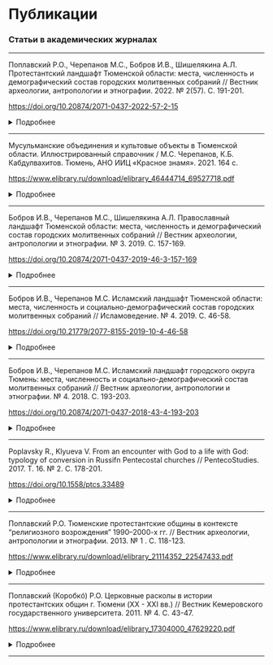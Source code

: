 # Публикации {#publications}

### Статьи в академических журналах{-}

***

Поплавский Р.О.,  Черепанов М.С., Бобров И.В., Шишелякина А.Л. Протестантский ландшафт Тюменской области: места, численность и демографический состав городских молитвенных собраний // Вестник археологии, антропологии и этнографии. 2022. № 2(57). С. 191-201.

<https://doi.org/10.20874/2071-0437-2022-57-2-15>{target="_blank"}  


<details>
  <summary>Подробнее</summary><i>
Представлены результаты полевого исследования, проведенного в Тюмени, Тобольске, Ишиме и Ялуторовске (Россия, Тюменская область). Показаны численность и демографические особенности протестантских еженедельных молитвенных собраний. Установлено, что наиболее крупная группа прихожан - женщины среднего возраста. Выявлено увеличение количества протестантских объединений в период с 2008 по 2016 г. Больше всего общин и наиболее многочисленные молитвенные собрания находятся в г. Тюмени.</i>
</details>

***

Мусульманские объединения и культовые объекты в Тюменской области. Иллюстрированный справочник / М.С. Черепанов, К.Б. Кабдулвахитов. Тюмень, АНО ИИЦ «Красное знамя». 2021. 164 с.

<https://www.elibrary.ru/download/elibrary_46444714_69527718.pdf>{target="_blank"}

<details>
  <summary>Подробнее</summary><i>
В справочнике представлены сведения об исповедании ислама на территории Тюменской области. Основную его часть составляет информация о местоположении, численности и социально-демографическом составе мусульманских объединений, их культовых объектах, лидерах и выдающихся людях общин, религиозных обрядах и общественной деятельности объединений. Особое место занимают статьи, описывающие историю ислама в Тюменском регионе. Справочник адресован государственным и муниципальным служащим, педагогической общественности, журналистам, членам религиозных организаций и в целом широкому кругу читателей, интересующихся историей и современностью ислама в России.</i>
</details>

***

Бобров И.В., Черепанов М.С., Шишелякина А.Л. Православный ландшафт Тюменской области: места, численность и демографический состав городских молитвенных собраний // Вестник археологии, антропологии и этнографии. № 3. 2019. С. 157-169.

<https://doi.org/10.20874/2071-0437-2019-46-3-157-169>{target="_blank"}

<details>
  <summary>Подробнее</summary><i>
Представлены результаты полевого исследования, проведенного в городах Тюмени, Ишиме и Ялуторовске (Россия, Тюменская область). Показаны особенности и выделены факторы распределения верующих по городским храмам. Установлено, что наиболее крупными демографическими группами коллективных богослужений являются женщины среднего и пожилого возраста. Наблюдается положительная динамика численности участников молитвенных собраний г. Тюмени с 2009 по 2016 г. В качестве причин роста определены открытие новых храмов и увеличение числа горожан.</i>
</details>

***

Бобров И.В., Черепанов М.С. Исламский ландшафт Тюменской области: места, численность и социально-демографический состав городских молитвенных собраний // Исламоведение. № 4. 2019. С. 46-58.

<https://doi.org/10.21779/2077-8155-2019-10-4-46-58>{target="_blank"}

<details>
  <summary>Подробнее</summary><i>
Исследования исламского ландшафта в России, посвященные анализу динамики численности и социально-демографического состава мусульман, включающихся в обязательные коллективные молитвы, нуждаются в доработке. Эта проблема особенно актуальна для регионов, где ислам является религией меньшинства. В данной статье представлены результаты эмпирического исследования социально-демографического состава и динамики численности участников пятничных и праздничных коллективных молитв в трёх городах Тюменской области (Тобольске, Ишиме, Ялуторовске) в 2008–2019 гг. В качестве основного метода исследования использовалось невключённое структурированное наблюдение. Также для сбора и проверки данных использовался метод экспертного интервью с религиозными специалистами. В результате нами зафиксированы изменения исламских ландшафтов трёх городов. В населённых пунктах с положительной динамикой населения или высокими темпами трудовой миграции растёт число мужчин-мусульман, включающихся в догматически обязательные мечетные практики. В Тобольске, где наблюдается большой поток трудовых мигрантов, это происходит главным образом за счёт мужчин молодого и среднего возраста, большую часть из которых составляют выходцы из Северного Кавказа и мигранты из Центральной Азии и Южного Кавказа. В Ялуторовске значительно меньше трудовых мигрантов. Рост прихожан происходит за счёт мужчин молодого и среднего возраста, большую часть из которых составляют местные жители из числа татар. В Ишиме на фоне сокращающейся численности населения, при отсутствии трудовой миграции и несмотря на открытие новых мест для молитв, участников молитвенных собраний становитсянесколько меньше. Большую часть коллективных собраний Ишима составляют мужчины молодого и среднего возраста из числа местных казахов.</i>
</details>

***

Бобров И.В., Черепанов М.С. Исламский ландшафт городского округа Тюмень: места, численность и социально-демографический состав молитвенных собраний // Вестник археологии, антропологии и этнографии. № 4. 2018. С. 193-203.

<https://doi.org/10.20874/2071-0437-2018-43-4-193-203>{target="_blank"}

<details>
  <summary>Подробнее</summary><i>
Представлены результаты анализа эмпирического исследования социально-демографического состава и динамики численности участников пятничных и праздничных коллективных молитв в городском округе Тюмень в 2009–2016 гг. Основным методом исследования являлось невключенное структурированное наблюдение. Полученные данные уточнялись в ходе экспертных интервью с религиозными специалистами и анализа мусульманских средств массовой информации и коммуникации. В результате нами установлена положительная динамика численности участников догматически обязательных молитвенных собраний и зафиксирован их социально-демографический состав. Наиболее крупной группой участников коллективных молитв являются мужчины молодого и среднего возраста, большую часть которых составляют внутренние мигранты с Северного Кавказа и внешние мигранты из Центральной Азии и с Южного Кавказа</i>
</details>

***

Poplavsky R., Klyueva V. From an encounter with God to a life with God: typology of conversion in Russifn Pentecostal churches // PentecoStudies. 2017. Т. 16. № 2. С. 178-201.

<https://doi.org/10.1558/ptcs.33489>{target="_blank"}


<details>
  <summary>Подробнее</summary><i>
This article suggests a typology of conversion to Pentecostalism in Russia, based on research among believers in the Russian Khanty-Mansi Autonomous District, Yugra, West Siberia. The typology of religious conversion is based on the analysis of the motives and causes that led the believers to God. The authors identify four types of conversion: socially induced, induced by a religious crisis, induced by a life crisis, and induced by an existential crisis. The socially induced conversion includes a family sub-type, while a rehabilitation sub-type is identified within the conversion induced by a life crisis. The results obtained demonstrate that the reasons for religious conversion in contemporary Russia are, to some extent, rooted in such social problems as addiction to drugs and alcohol, which people seek to abandon in a church. In addition, the authors give a brief overview of the history of the Pentecostal communities in the region under consideration and of their social and demographic characteristics.</i>
</details>

***

Поплавский Р.О. Тюменские протестантские общины в контексте "религиозного возрождения" 1990–2000-х гг. // Вестник археологии, антропологии и этнографии. 2013. № 1 . С. 118-123.

<https://www.elibrary.ru/download/elibrary_21114352_22547433.pdf>{target="_blank"}

<details>
  <summary>Подробнее</summary><i>
На примере тюменских протестантских церквей рассматривается процесс «религиозного возрождения» в России, анализируется количественный рост общин и их численность в 1990–2000-х гг., а также такие факторы, сдерживающие эти процессы, как церковные расколы, узконаправленная социальная деятельность и др.</i>
</details>

***

Поплавский (Коробкó) Р.О. Церковные расколы в истории протестантских общин г. Тюмени (XX - XXI вв.) // Вестник Кемеровского государственного университета. 2011. № 4. С. 43-47.

<https://www.elibrary.ru/download/elibrary_17304000_47629220.pdf>{target="_blank"}

<details>
  <summary>Подробнее</summary><i>
В статье анализируются церковные расколы в протестантских общинах Тюменской области в разные исторические периоды. Особое внимание уделяется разделениям, произошедшим за последние два десятилетия: выделяются причины расколов; частные особенности, отличающие региональные процессы от общероссийских; анализируется влияние расколов на количественные характеристики протестантского сообщества и межобщинные отношения.</i>
</details>

***
